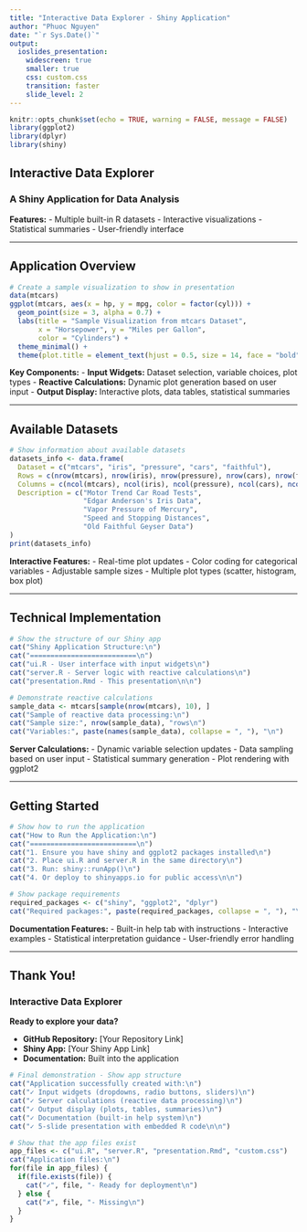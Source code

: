 ```yaml
---
title: "Interactive Data Explorer - Shiny Application"
author: "Phuoc Nguyen"
date: "`r Sys.Date()`"
output: 
  ioslides_presentation:
    widescreen: true
    smaller: true
    css: custom.css
    transition: faster
    slide_level: 2
---
```


```r
knitr::opts_chunk$set(echo = TRUE, warning = FALSE, message = FALSE)
library(ggplot2)
library(dplyr)
library(shiny)
```

## Interactive Data Explorer

### A Shiny Application for Data Analysis

**Features:**
- Multiple built-in R datasets
- Interactive visualizations
- Statistical summaries
- User-friendly interface

---

## Application Overview

```r
# Create a sample visualization to show in presentation
data(mtcars)
ggplot(mtcars, aes(x = hp, y = mpg, color = factor(cyl))) +
  geom_point(size = 3, alpha = 0.7) +
  labs(title = "Sample Visualization from mtcars Dataset",
       x = "Horsepower", y = "Miles per Gallon", 
       color = "Cylinders") +
  theme_minimal() +
  theme(plot.title = element_text(hjust = 0.5, size = 14, face = "bold"))
```

**Key Components:**
- **Input Widgets:** Dataset selection, variable choices, plot types
- **Reactive Calculations:** Dynamic plot generation based on user input
- **Output Display:** Interactive plots, data tables, statistical summaries

---

## Available Datasets

```r
# Show information about available datasets
datasets_info <- data.frame(
  Dataset = c("mtcars", "iris", "pressure", "cars", "faithful"),
  Rows = c(nrow(mtcars), nrow(iris), nrow(pressure), nrow(cars), nrow(faithful)),
  Columns = c(ncol(mtcars), ncol(iris), ncol(pressure), ncol(cars), ncol(faithful)),
  Description = c("Motor Trend Car Road Tests", 
                  "Edgar Anderson's Iris Data",
                  "Vapor Pressure of Mercury",
                  "Speed and Stopping Distances", 
                  "Old Faithful Geyser Data")
)
print(datasets_info)
```

**Interactive Features:**
- Real-time plot updates
- Color coding for categorical variables
- Adjustable sample sizes
- Multiple plot types (scatter, histogram, box plot)

---

## Technical Implementation

```r
# Show the structure of our Shiny app
cat("Shiny Application Structure:\n")
cat("==========================\n")
cat("ui.R - User interface with input widgets\n")
cat("server.R - Server logic with reactive calculations\n")
cat("presentation.Rmd - This presentation\n\n")

# Demonstrate reactive calculations
sample_data <- mtcars[sample(nrow(mtcars), 10), ]
cat("Sample of reactive data processing:\n")
cat("Sample size:", nrow(sample_data), "rows\n")
cat("Variables:", paste(names(sample_data), collapse = ", "), "\n")
```

**Server Calculations:**
- Dynamic variable selection updates
- Data sampling based on user input
- Statistical summary generation
- Plot rendering with ggplot2

---

## Getting Started

```r
# Show how to run the application
cat("How to Run the Application:\n")
cat("==========================\n")
cat("1. Ensure you have shiny and ggplot2 packages installed\n")
cat("2. Place ui.R and server.R in the same directory\n")
cat("3. Run: shiny::runApp()\n")
cat("4. Or deploy to shinyapps.io for public access\n\n")

# Show package requirements
required_packages <- c("shiny", "ggplot2", "dplyr")
cat("Required packages:", paste(required_packages, collapse = ", "), "\n")
```

**Documentation Features:**
- Built-in help tab with instructions
- Interactive examples
- Statistical interpretation guidance
- User-friendly error handling

---

## Thank You!

### Interactive Data Explorer

**Ready to explore your data?**

- **GitHub Repository:** [Your Repository Link]
- **Shiny App:** [Your Shiny App Link]
- **Documentation:** Built into the application

```r
# Final demonstration - Show app structure
cat("Application successfully created with:\n")
cat("✓ Input widgets (dropdowns, radio buttons, sliders)\n")
cat("✓ Server calculations (reactive data processing)\n")
cat("✓ Output display (plots, tables, summaries)\n")
cat("✓ Documentation (built-in help system)\n")
cat("✓ 5-slide presentation with embedded R code\n\n")

# Show that the app files exist
app_files <- c("ui.R", "server.R", "presentation.Rmd", "custom.css")
cat("Application files:\n")
for(file in app_files) {
  if(file.exists(file)) {
    cat("✓", file, "- Ready for deployment\n")
  } else {
    cat("✗", file, "- Missing\n")
  }
}
```

